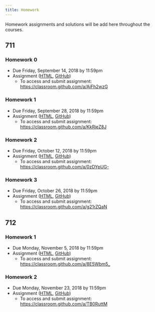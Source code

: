 ```yaml
---
title: Homework
---
```


Homework assignments and solutions will be add here throughout the courses. 

## 711 

### Homework 0

  * Due Friday, September 14, 2018 by 11:59pm
  * Assignment ([HTML](https://jhu-advdatasci.github.io/2018/homeworks/hw0-assignment.html), [GitHub](https://github.com/jhu-advdatasci/2018/blob/master/homeworks/hw0-assignment.Rmd))
    * To access and submit assignment: [https://classroom.github.com/a/AiFh2wzG](https://classroom.github.com/a/AiFh2wzG)


### Homework 1

  * Due Friday, September 28, 2018 by 11:59pm
  * Assignment ([HTML](https://jhu-advdatasci.github.io/2018/homeworks/hw1-assignment.html), [GitHub](https://github.com/jhu-advdatasci/2018/blob/master/homeworks/hw1-assignment.Rmd))
    * To access and submit assignment: [https://classroom.github.com/a/KkRjeZ8J](https://classroom.github.com/a/KkRjeZ8J)


### Homework 2

  * Due Friday, October 12, 2018 by 11:59pm
  * Assignment ([HTML](https://jhu-advdatasci.github.io/2018/homeworks/hw2-assignment.html), [GitHub](https://github.com/jhu-advdatasci/2018/blob/master/homeworks/hw2-assignment.Rmd))
    * To access and submit assignment: [https://classroom.github.com/a/0zDYpUG-](https://classroom.github.com/a/0zDYpUG-)

### Homework 3

  * Due Friday, October 26, 2018 by 11:59pm
  * Assignment ([HTML](https://jhu-advdatasci.github.io/2018/homeworks/hw3-assignment.html), [GitHub](https://github.com/jhu-advdatasci/2018/blob/master/homeworks/hw3-assignment.Rmd))
    * To access and submit assignment: [https://classroom.github.com/a/g21rZQaN](https://classroom.github.com/a/g21rZQaN)

## 712

### Homework 1

  * Due Monday, November 5, 2018 by 11:59pm
  * Assignment ([HTML](https://jhu-advdatasci.github.io/2018/homeworks/712-hw1-assignment.html), [GitHub](https://github.com/jhu-advdatasci/2018/blob/master/homeworks/712-hw1-assignment.Rmd))
    * To access and submit assignment: [https://classroom.github.com/a/8E5Wbm5_](https://classroom.github.com/a/8E5Wbm5_)

### Homework 2

  * Due Monday, November 23, 2018 by 11:59pm
  * Assignment ([HTML](https://jhu-advdatasci.github.io/2018/homeworks/712-hw2-assignment.html), [GitHub](https://github.com/jhu-advdatasci/2018/blob/master/homeworks/712-hw2-assignment.Rmd))
    * To access and submit assignment: [https://classroom.github.com/a/TB0RuttM](https://classroom.github.com/a/TB0RuttM)





